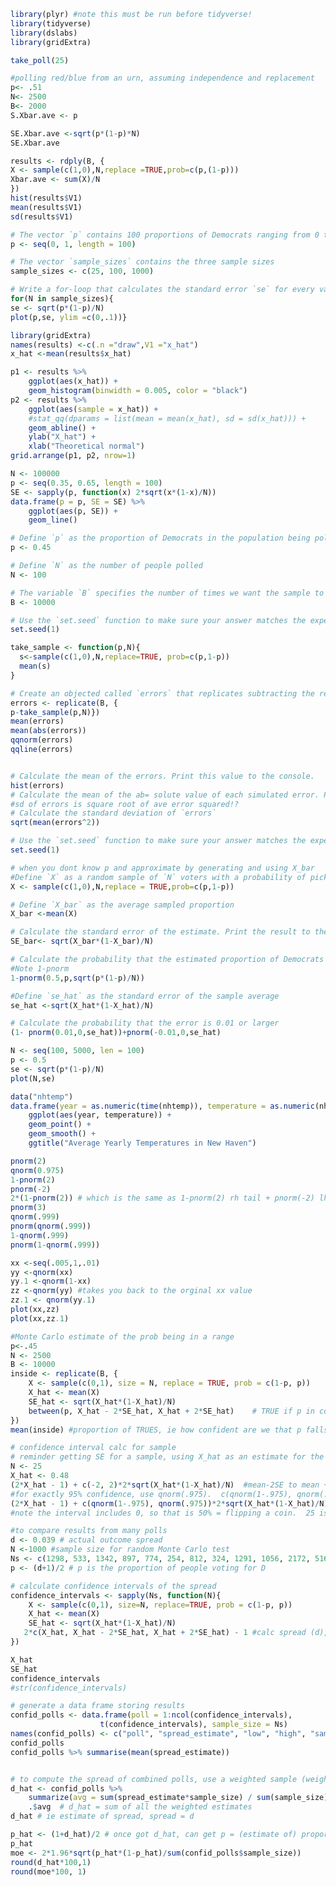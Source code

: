 
```r
library(plyr) #note this must be run before tidyverse!
library(tidyverse)
library(dslabs)
library(gridExtra)
```
```r
take_poll(25)

```
```r
#polling red/blue from an urn, assuming independence and replacement
p<- .51
N<- 2500
B<- 2000
S.Xbar.ave <- p

SE.Xbar.ave <-sqrt(p*(1-p)*N)
SE.Xbar.ave

results <- rdply(B, {
X <- sample(c(1,0),N,replace =TRUE,prob=c(p,(1-p)))
Xbar.ave <- sum(X)/N
})
hist(results$V1)
mean(results$V1)
sd(results$V1)           
```

```r
# The vector `p` contains 100 proportions of Democrats ranging from 0 to 1 using the `seq` function
p <- seq(0, 1, length = 100)

# The vector `sample_sizes` contains the three sample sizes
sample_sizes <- c(25, 100, 1000)

# Write a for-loop that calculates the standard error `se` for every value of `p` for each of the three samples sizes `N` in the vector `sample_sizes`. Plot the three graphs, using the `ylim` argument to standardize the y-axis across all three plots.
for(N in sample_sizes){
se <- sqrt(p*(1-p)/N)
plot(p,se, ylim =c(0,.1))}
```
```r
library(gridExtra)
names(results) <-c(.n ="draw",V1 ="x_hat")
x_hat <-mean(results$x_hat)

p1 <- results %>%
    ggplot(aes(x_hat)) +
    geom_histogram(binwidth = 0.005, color = "black")
p2 <- results %>%
    ggplot(aes(sample = x_hat)) +
    #stat_qq(dparams = list(mean = mean(x_hat), sd = sd(x_hat))) +
    geom_abline() +
    ylab("X_hat") +
    xlab("Theoretical normal")
grid.arrange(p1, p2, nrow=1)
```
```r
N <- 100000
p <- seq(0.35, 0.65, length = 100)
SE <- sapply(p, function(x) 2*sqrt(x*(1-x)/N))
data.frame(p = p, SE = SE) %>%
    ggplot(aes(p, SE)) +
    geom_line()
```
```r

# Define `p` as the proportion of Democrats in the population being polled
p <- 0.45

# Define `N` as the number of people polled
N <- 100

# The variable `B` specifies the number of times we want the sample to be replicated
B <- 10000

# Use the `set.seed` function to make sure your answer matches the expected result after random sampling
set.seed(1)    

take_sample <- function(p,N){
  s<-sample(c(1,0),N,replace=TRUE, prob=c(p,1-p))
  mean(s)
}

# Create an objected called `errors` that replicates subtracting the result of the `take_sample` function from `p` for `B` replications
errors <- replicate(B, {
p-take_sample(p,N)})
mean(errors)
mean(abs(errors))
qqnorm(errors)
qqline(errors)


# Calculate the mean of the errors. Print this value to the console.
hist(errors)
# Calculate the mean of the ab= solute value of each simulated error. Print this value to the console.
#sd of errors is square root of ave error squared!? 
# Calculate the standard deviation of `errors`
sqrt(mean(errors^2))

# Use the `set.seed` function to make sure your answer matches the expected result after random sampling
set.seed(1)

# when you dont know p and approximate by generating and using X_bar
#Define `X` as a random sample of `N` voters with a probability of picking a Democrat ('1') equal to `p`
X <- sample(c(1,0),N,replace = TRUE,prob=c(p,1-p))

# Define `X_bar` as the average sampled proportion
X_bar <-mean(X)

# Calculate the standard error of the estimate. Print the result to the console.
SE_bar<- sqrt(X_bar*(1-X_bar)/N)

# Calculate the probability that the estimated proportion of Democrats in the population is greater than 0.5. Print this value to the console. 
#Note 1-pnorm
1-pnorm(0.5,p,sqrt(p*(1-p)/N))

#Define `se_hat` as the standard error of the sample average
se_hat <-sqrt(X_hat*(1-X_hat)/N)

# Calculate the probability that the error is 0.01 or larger
(1- pnorm(0.01,0,se_hat))+pnorm(-0.01,0,se_hat)
```
```r
N <- seq(100, 5000, len = 100)
p <- 0.5
se <- sqrt(p*(1-p)/N)
plot(N,se)
```
```r
data("nhtemp")
data.frame(year = as.numeric(time(nhtemp)), temperature = as.numeric(nhtemp)) %>%
    ggplot(aes(year, temperature)) +
    geom_point() +
    geom_smooth() +
    ggtitle("Average Yearly Temperatures in New Haven")
```

```r
pnorm(2)
qnorm(0.975)
1-pnorm(2)
pnorm(-2)
2*(1-pnorm(2)) # which is the same as 1-pnorm(2) rh tail + pnorm(-2) lh tail
pnorm(3)
qnorm(.999)
pnorm(qnorm(.999))
1-qnorm(.999)
pnorm(1-qnorm(.999))
```


```r
xx <-seq(.005,1,.01)
yy <-qnorm(xx)
yy.1 <-qnorm(1-xx)
zz <-qnorm(yy) #takes you back to the orginal xx value
zz.1 <- qnorm(yy.1)
plot(xx,zz)
plot(xx,zz.1)
```
```r
#Monte Carlo estimate of the prob being in a range
p<-.45
N <- 2500
B <- 10000
inside <- replicate(B, {
    X <- sample(c(0,1), size = N, replace = TRUE, prob = c(1-p, p))
    X_hat <- mean(X)
    SE_hat <- sqrt(X_hat*(1-X_hat)/N)
    between(p, X_hat - 2*SE_hat, X_hat + 2*SE_hat)    # TRUE if p in confidence interval
})
mean(inside) #proportion of TRUES, ie how confident are we that p falls into that range 

```
```r
# confidence interval calc for sample
# reminder getting SE for a sample, using X_hat as an estimate for the p
N <- 25
X_hat <- 0.48
(2*X_hat - 1) + c(-2, 2)*2*sqrt(X_hat*(1-X_hat)/N)  #mean-2SE to mean +2SE, using 2.  
#for exactly 95% confidence, use qnorm(.975).  c(qnorm(1-.975), qnorm(.975))
(2*X_hat - 1) + c(qnorm(1-.975), qnorm(.975))*2*sqrt(X_hat*(1-X_hat)/N)
#note the interval includes 0, so that is 50% = flipping a coin.  25 is too small a sample, (so is 250).
```
```r
#to compare results from many polls
d <- 0.039 # actual outcome spread
N <-1000 #sample size for random Monte Carlo test 
Ns <- c(1298, 533, 1342, 897, 774, 254, 812, 324, 1291, 1056, 2172, 516) #sizes of 12 polls
p <- (d+1)/2 # p is the proportion of people voting for D

# calculate confidence intervals of the spread
confidence_intervals <- sapply(Ns, function(N){
    X <- sample(c(0,1), size=N, replace=TRUE, prob = c(1-p, p))
    X_hat <- mean(X)
    SE_hat <- sqrt(X_hat*(1-X_hat)/N)
   2*c(X_hat, X_hat - 2*SE_hat, X_hat + 2*SE_hat) - 1 #calc spread (d), lower limit of d and upper limit of d = 3 values
})

X_hat
SE_hat
confidence_intervals
#str(confidence_intervals)

# generate a data frame storing results
confid_polls <- data.frame(poll = 1:ncol(confidence_intervals),
                    t(confidence_intervals), sample_size = Ns) 
names(confid_polls) <- c("poll", "spread_estimate", "low", "high", "sample_size")
confid_polls
confid_polls %>% summarise(mean(spread_estimate))



```
```r
# to compute the spread of combined polls, use a weighted sample (weighted by poll size)
d_hat <- confid_polls %>%
    summarize(avg = sum(spread_estimate*sample_size) / sum(sample_size)) %>%
    .$avg  # d_hat = sum of all the weighted estimates
d_hat # ie estimate of spread, spread = d

p_hat <- (1+d_hat)/2 # once got d_hat, can get p = (estimate of) proportion & margin of error
p_hat
moe <- 2*1.96*sqrt(p_hat*(1-p_hat)/sum(confid_polls$sample_size))   
round(d_hat*100,1)
round(moe*100, 1)
```

